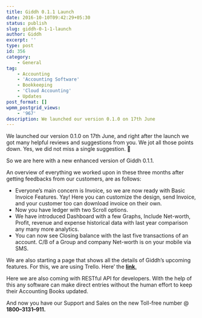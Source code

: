 ```yaml
---
title: Giddh 0.1.1 Launch
date: 2016-10-10T09:42:29+05:30
status: publish
slug: giddh-0-1-1-launch
author: Giddh
excerpt: ''
type: post
id: 356
category:
    - General
tag:
    - Accounting
    - 'Accounting Software'
    - Bookkeeping
    - 'Cloud Accounting'
    - Updates
post_format: []
wpmm_postgrid_views:
    - '967'
description: We launched our version 0.1.0 on 17th June
---
```

We launched our version 0.1.0 on 17th June, and right after the launch we got many helpful reviews and suggestions from you. We jot all those points down. Yes, we did not miss a single suggestion. 🙂

So we are here with a new enhanced version of Giddh 0.1.1.

An overview of everything we worked upon in these three months after getting feedbacks from our customers, are as follows:

- Everyone’s main concern is Invoice, so we are now ready with Basic Invoice Features. Yay! Here you can customize the design, send Invoice, and your customer too can download invoice on their own.
- Now you have ledger with two Scroll options.
- We have introduced Dashboard with a few Graphs, Include Net-worth, Profit, revenue and expense historical data with last year comparison any many more analytics.
- You can now see Closing balance with the last five transactions of an account. C/B of a Group and company Net-worth is on your mobile via SMS.

We are also starting a page that shows all the details of Giddh’s upcoming features. For this, we are using Trello. Here’ the [**link**.](https://trello.com/b/PArZrnyg/giddh)

Here we are also coming with RESTful API for developers. With the help of this any software can make direct entries without the human effort to keep their Accounting Books updated.

And now you have our Support and Sales on the new Toll-free number @ **1800–3131–911.**